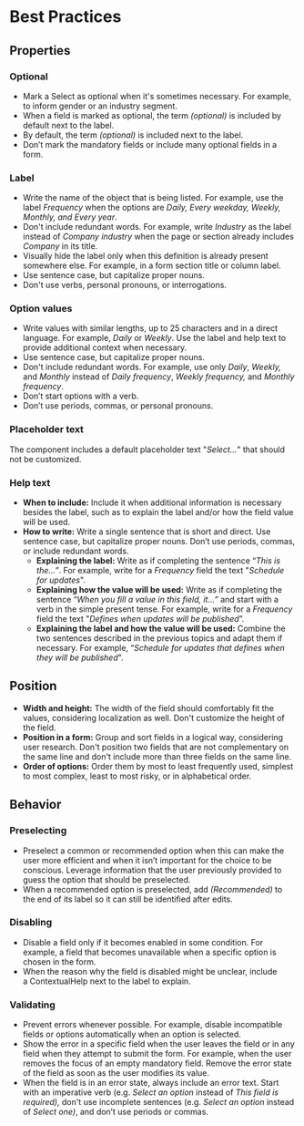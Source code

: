# Best Practices

## Properties

### Optional

- Mark a Select as optional when it's sometimes necessary. For example, to inform gender or an industry segment.
- When a field is marked as optional, the term *(optional)* is included by default next to the label.
- By default, the term *(optional)* is included next to the label.
- Don’t mark the mandatory fields or include many optional fields in a form.

### Label

- Write the name of the object that is being listed. For example, use the label *Frequency* when the options are *Daily, Every weekday, Weekly, Monthly, and Every year*.
- Don't include redundant words. For example, write *Industry* as the label instead of *Company industry* when the page or section already includes *Company* in its title.
- Visually hide the label only when this definition is already present somewhere else. For example, in a form section title or column label.
- Use sentence case, but capitalize proper nouns.
- Don't use verbs, personal pronouns, or interrogations.

### Option values

- Write values with similar lengths, up to 25 characters and in a direct language. For example, *Daily* or *Weekly*. Use the label and help text to provide additional context when necessary.
- Use sentence case, but capitalize proper nouns.
- Don't include redundant words. For example, use only *Daily*, *Weekly,* and *Monthly* instead of *Daily frequency*, *Weekly frequency,* and *Monthly frequency*.
- Don’t start options with a verb.
- Don’t use periods, commas, or personal pronouns.

### Placeholder text

The component includes a default placeholder text "*Select…*" that should not be customized.

### Help text

- **When to include:** Include it when additional information is necessary besides the label, such as to explain the label and/or how the field value will be used.
- **How to write:** Write a single sentence that is short and direct. Use sentence case, but capitalize proper nouns. Don’t use periods, commas, or include redundant words.
    - **Explaining the label:** Write as if completing the sentence “*This is the…”*. For example, write for a *Frequency* field the text "*Schedule for updates*".
    - **Explaining how the value will be used:** Write as if completing the sentence “*When you fill a value in this field, it…”* and start with a verb in the simple present tense. For example, write for a *Frequency* field the text "*Defines when updates will be published*”.
    - **Explaining the label and how the value will be used:** Combine the two sentences described in the previous topics and adapt them if necessary. For example, “*Schedule for updates that defines when they will be published*".

## Position

- **Width and height:** The width of the field should comfortably fit the values, considering localization as well. Don't customize the height of the field.
- **Position in a form:** Group and sort fields in a logical way, considering user research. Don't position two fields that are not complementary on the same line and don't include more than three fields on the same line.
- **Order of options:** Order them by most to least frequently used, simplest to most complex, least to most risky, or in alphabetical order.

## Behavior

### Preselecting

- Preselect a common or recommended option when this can make the user more efficient and when it isn’t important for the choice to be conscious. Leverage information that the user previously provided to guess the option that should be preselected.
- When a recommended option is preselected, add *(Recommended)* to the end of its label so it can still be identified after edits.

### Disabling

- Disable a field only if it becomes enabled in some condition. For example, a field that becomes unavailable when a specific option is chosen in the form.
- When the reason why the field is disabled might be unclear, include a ContextualHelp next to the label to explain.

### Validating

- Prevent errors whenever possible. For example, disable incompatible fields or options automatically when an option is selected.
- Show the error in a specific field when the user leaves the field or in any field when they attempt to submit the form. For example, when the user removes the focus of an empty mandatory field. Remove the error state of the field as soon as the user modifies its value.
- When the field is in an error state, always include an error text. Start with an imperative verb (e.g. *Select an option* instead of *This field is required),* don't use incomplete sentences (e.g. *Select an option* instead of *Select one)*, and don’t use periods or commas.